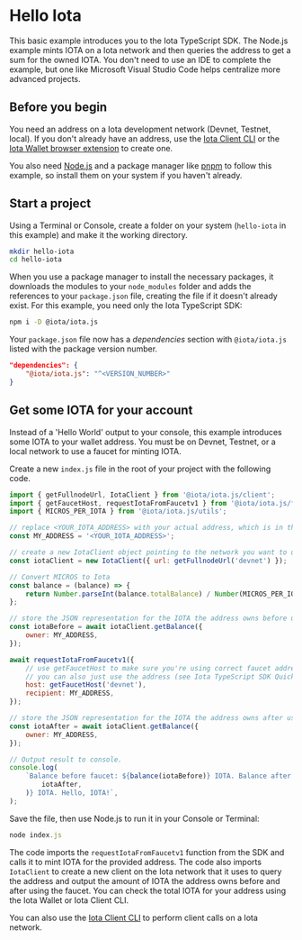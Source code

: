 
# Hello Iota

This basic example introduces you to the Iota TypeScript SDK. The Node.js example mints IOTA on a Iota
network and then queries the address to get a sum for the owned IOTA. You don't need to use an IDE to
complete the example, but one like Microsoft Visual Studio Code helps centralize more advanced
projects.

## Before you begin

You need an address on a Iota development network (Devnet, Testnet, local). If you don't already have
an address, use the [Iota Client CLI](https://docs.iota.io/references/cli/client) or the
[Iota Wallet browser extension](https://docs.mystenlabs.com) to create one.

You also need [Node.js](https://nodejs.org/en/download/current) and a package manager like
[pnpm](https://pnpm.io/installation) to follow this example, so install them on your system if you
haven't already.

## Start a project

Using a Terminal or Console, create a folder on your system (`hello-iota` in this example) and make
it the working directory.

```sh
mkdir hello-iota
cd hello-iota
```

When you use a package manager to install the necessary packages, it downloads the modules to your
`node_modules` folder and adds the references to your `package.json` file, creating the file if it
doesn't already exist. For this example, you need only the Iota TypeScript SDK:

```sh npm2yarn
npm i -D @iota/iota.js
```

Your `package.json` file now has a _dependencies_ section with `@iota/iota.js` listed with the
package version number.

```json
"dependencies": {
    "@iota/iota.js": "^<VERSION_NUMBER>"
}
```

## Get some IOTA for your account

Instead of a 'Hello World' output to your console, this example introduces some IOTA to your wallet
address. You must be on Devnet, Testnet, or a local network to use a faucet for minting IOTA.

Create a new `index.js` file in the root of your project with the following code.

```js
import { getFullnodeUrl, IotaClient } from '@iota/iota.js/client';
import { getFaucetHost, requestIotaFromFaucetv1 } from '@iota/iota.js/faucet';
import { MICROS_PER_IOTA } from '@iota/iota.js/utils';

// replace <YOUR_IOTA_ADDRESS> with your actual address, which is in the form 0x123...
const MY_ADDRESS = '<YOUR_IOTA_ADDRESS>';

// create a new IotaClient object pointing to the network you want to use
const iotaClient = new IotaClient({ url: getFullnodeUrl('devnet') });

// Convert MICROS to Iota
const balance = (balance) => {
    return Number.parseInt(balance.totalBalance) / Number(MICROS_PER_IOTA);
};

// store the JSON representation for the IOTA the address owns before using faucet
const iotaBefore = await iotaClient.getBalance({
    owner: MY_ADDRESS,
});

await requestIotaFromFaucetv1({
    // use getFaucetHost to make sure you're using correct faucet address
    // you can also just use the address (see Iota TypeScript SDK Quick Start for values)
    host: getFaucetHost('devnet'),
    recipient: MY_ADDRESS,
});

// store the JSON representation for the IOTA the address owns after using faucet
const iotaAfter = await iotaClient.getBalance({
    owner: MY_ADDRESS,
});

// Output result to console.
console.log(
    `Balance before faucet: ${balance(iotaBefore)} IOTA. Balance after: ${balance(
        iotaAfter,
    )} IOTA. Hello, IOTA!`,
);
```

Save the file, then use Node.js to run it in your Console or Terminal:

```javascript
node index.js
```

The code imports the `requestIotaFromFaucetv1` function from the SDK and calls it to mint IOTA for the
provided address. The code also imports `IotaClient` to create a new client on the Iota network that
it uses to query the address and output the amount of IOTA the address owns before and after using
the faucet. You can check the total IOTA for your address using the Iota Wallet or Iota Client CLI.

<Faucet/>

You can also use the [Iota Client CLI](https://docs.iota.io/references/cli/client) to perform client
calls on a Iota network.
